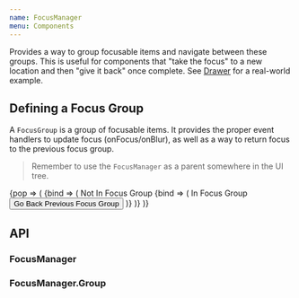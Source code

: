 ```yaml
---
name: FocusManager
menu: Components
---
```



Provides a way to group focusable items and navigate between these groups. This is useful for components that "take the focus" to a new location and then "give it back" once complete. See [Drawer](/components/Drawer#focus) for a real-world example.

## Defining a Focus Group

A `FocusGroup` is a group of focusable items. It provides the proper event handlers to update focus (onFocus/onBlur), as well as a way to return focus to the previous focus group.

> Remember to use the `FocusManager` as a parent somewhere in the UI tree.

<Playground>
  <FocusManager>
    {pop => (
      <FocusManager.Group>
        {bind => (
          <Fragment>
            Not In Focus Group
            <TextField focused {...bind} />
            <FocusManager.Group>
              {bind => (
                <Border>
                  In Focus Group
                  <SpacedGroup>
                    <TextField {...bind} />
                    <TextField {...bind} />
                    <TextField {...bind} />
                    <Button onClick={pop}>Go Back Previous Focus Group</Button>
                  </SpacedGroup>
                </Border>
              )}
            </FocusManager.Group>
          </Fragment>
        )}
      </FocusManager.Group>
    )}
  </FocusManager>
</Playground>

## API

### FocusManager

<PropsTable of={FocusManager} />

### FocusManager.Group

<PropsTable of={FocusManager.Group} />
